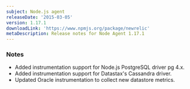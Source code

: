 ```yaml
---
subject: Node.js agent
releaseDate: '2015-03-05'
version: 1.17.1
downloadLink: 'https://www.npmjs.org/package/newrelic'
metaDescription: Release notes for Node Agent 1.17.1
---
```


### Notes

* Added instrumentation support for Node.js PostgreSQL driver pg 4.x.
* Added instrumentation support for Datastax's Cassandra driver.
* Updated Oracle instrumentation to collect new datastore metrics.
